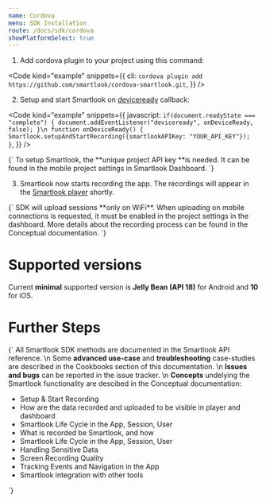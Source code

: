 ```yaml
---
name: Cordova
menu: SDK Installation
route: /docs/sdk/cordova
showPlatformSelect: true
---
```


<Title>Cordova SDK Installation</Title>

1. Add cordova plugin to your project using this command:

<Code
  kind="example"
  snippets={{
    cli: `
cordova plugin add https://github.com/smartlook/cordova-smartlook.git
`,
  }}
/>

2. Setup and start Smartlook on [deviceready](https://cordova.apache.org/docs/en/5.1.1/cordova/events/events.deviceready.html) callback:

<Code
  kind="example"
  snippets={{
      javascript: `
if(document.readyState === "complete") {
  document.addEventListener("deviceready", onDeviceReady, false);
}\n
function onDeviceReady() {
    Smartlook.setupAndStartRecording({smartlookAPIKey: "YOUR_API_KEY"});
}
      `,
  }}
/>

<TextBlock kind="important">
{`
To setup Smartlook, the **unique project API key **is needed. It can be found in the mobile project settings in <Link to="https://app.smartlook.com/settings/projects">Smartlook Dashboard</Link>.
`}
</TextBlock>

3. Smartlook now starts recording the app. The recordings will appear in the [Smartlook player](https://app.smartlook.com/) shortly.

<TextBlock kind="important">
{`
SDK will upload sessions **only on WiFi**. When uploading on mobile connections is requested, it must be enabled in the project settings in the dashboard. More details about the recording process can be found in the <Link to="/docs/sdk/conceptual/when-the-recordings-appear-in-dashboard">Conceptual documentation</Link>.
`}
</TextBlock>

# Supported versions
Current **minimal** supported version is **Jelly Bean (API 18)** for Android and **10** for iOS.

# Further Steps
<TextBlock>{`
All Smartlook SDK methods are documented in the <Link to="/docs/sdk/api-reference" platform="cordova">Smartlook API reference</Link>.
\n
Some **advanced use-case** and **troubleshooting** case-studies are described in the Cookbooks section of this documentation.
\n
**Issues and bugs** can be reported in the <Link to="https://github.com/smartlook/smartlook-mobile-issue-tracker)">issue tracker</Link>.
\n
**Concepts** undelying the Smartlook functionality are descibed in the Conceptual documentation:
* <Link to="/docs/sdk/conceptual/setup-and-start-recording" platform="cordova">Setup & Start Recording</Link>
* <Link to="/docs/sdk/conceptual/when-the-recordings-appear-in-dashboard" platform="cordova">How are the data recorded and uploaded to be visible in player and dashboard</Link>
* <Link to="/docs/sdk/conceptual/life-cycle-session-user" platform="cordova">Smartlook Life Cycle in the App, Session, User</Link>
* <Link to="/docs/sdk/conceptual/what-and-how-is-recorded" platform="cordova">What is recorded be Smartlook, and how</Link>
* <Link to="/docs/sdk/conceptual/life-cycle-session-user" platform="cordova">Smartlook Life Cycle in the App, Session, User</Link>
* <Link to="/docs/sdk/conceptual/handling-sensitive-data" platform="cordova">Handling Sensitive Data</Link>
* <Link to="/docs/sdk/conceptual/screen-recording-quality" platform="cordova">Screen Recording Quality</Link>
* Tracking <Link to="/docs/sdk/conceptual/event-tracking" platform="cordova">Events</Link> and <Link to="/docs/sdk/conceptual/recording-navigation" platform="cordova">Navigation</Link> in the App
* <Link to="/docs/sdk/conceptual/integrating-with-other-tools" platform="cordova">Smartlook integration with other tools</Link>
`}</TextBlock>

